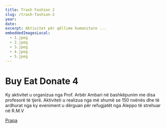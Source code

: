 ```yaml
---
title: Trash Fashion 2
slug: /trash-fashion-2
year:
date:
excerpt: Aktivitet për qëllime humanitare ...
embeddedImagesLocal:
  - 1.jpeg
  - 2.jpeg
  - 3.jpeg
  - 4.jpeg
  - 5.jpeg
---
```


# Buy Eat Donate 4

Ky aktivitet u organizua nga Prof. Arbër Ambari në bashkëpunim me disa profesorë të tjerë. Aktiviteti u realizua nga më shumë se 150 nxënës dhe të ardhurat nga ky eveniment u dërguan për refugjatët nga Aleppo të strehuar në R.M.V

[Prapa](/projects)
